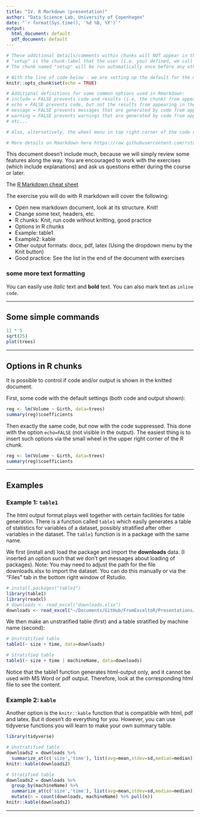 ```yaml
---
title: "IV. R Markdown (presentation)"
author: "Data Science Lab, University of Copenhagen"
date: "`r format(Sys.time(), '%d %B, %Y')`"
output:
  html_document: default
  pdf_document: default
---
```


<!-- this is an Rmd comment  and it will NOT appear in the final output document -->

<!-- Below is a code chunk starting with ```{r  -->
<!-- r specifies the language, the rest are options -->
```r
# These additional details/comments within chunks will NOT appear in the final output document and does not affect how our code is run/executed as we used the comment/hashtag (#) sign before the text
# "setup" is the chunk-label that the user (i.e. you) defined, we call this one the setup chunk as we are setting up a default for the whole RmD code
# The chunk named "setup" will be run automatically once before any other code is run when knitting.

# With the line of code below - we are setting up the default for the whole RmD file as echo=TRUE, unless specified otherwise (i.e. echo=FALSE) in the specific chunk (you can see an example below in the section "Options in R chunks"). "echo" is an option defining whether the source code will be shown in the output.
knitr::opts_chunk$set(echo = TRUE) 

# Additional definitions for some common options used in Rmarkdown:
# include = FALSE prevents code and results (i.e. the chunk) from appearing in the finished file. R Markdown still runs the code in the chunk, and the results can be used by other chunks.
# echo = FALSE prevents code, but not the results from appearing in the finished file. This is a useful way to embed figures.
# message = FALSE prevents messages that are generated by code from appearing in the finished file.
# warning = FALSE prevents warnings that are generated by code from appearing in the finished.
# etc...

# Also, alternatively, the wheel menu in top right corner of the code chunk is also very useful for defining settings!

# More details on Rmarkdown here https://raw.githubusercontent.com/rstudio/cheatsheets/master/rmarkdown-2.0.pdf 
```

This document doesn't include much, because we will simply review some features along the way. You are encouraged to work with the exercises (which include explanations) and ask us questions either during the course or later.   

<!-- you can include links like this: [text](url) -->
The [R Markdown cheat sheet](https://rstudio.com/wp-content/uploads/2015/02/rmarkdown-cheatsheet.pdf)

The exercise you will do with R markdown will cover the following:

<!-- unordered list of items -->
* Open new markdown document, look at its structure. Knit!
* Change some text, headers, etc.
* R chunks: Knit, run code without knitting, good practice
* Options in R chunks
* Example: table1
* Example2: kable
* Other output formats: docx, pdf, latex (Using the dropdown menu by the Knit button)
* Good practice: See the list in the end of the document with exercises

<!-- this is a third-level heading defined by the number of "#" before the heading, see examples here https://www.rstudio.com/wp-content/uploads/2015/02/rmarkdown-cheatsheet.pdf -->
### some more text formatting
You can easily use *italic* text and **bold** text. You can also mark text as `inline code`.

---

## Some simple commands

```r
11 * 5
sqrt(25)
plot(trees)
```

---

## Options in R chunks

It is possible to control if code and/or output is shown in the knitted document. 

First, some code with the default settings (both code and output shown): 


```r
reg <- lm(Volume ~ Girth, data=trees)
summary(reg)$coefficients
```

Then exactly the same code, but now with the code suppressed. This done with the option `echo=FALSE` (not visible in the output). The easiest thing is to insert such options via the small wheel in the upper right corner of the R chunk. 

```r
reg <- lm(Volume ~ Girth, data=trees)
summary(reg)$coefficients
```

---

## Examples

### Example 1: `table1`

The html output format plays well together with certain facilities for table generation. There is a function called `table1` which easily generates a table of statistics for variables of a dataset, possibly stratified after other variables in the dataset. The `table1` function is in a package with the same name. 

We first (install and) load the package and import the **downloads** data. (I inserted an option such that we don't get messages about loading of packages). Note: You may need to adjust the path for the file downloads.xlsx to import the dataset. You can do this manually or via the "Files" tab in the bottom right window of Rstudio.

<!-- message=FALSE avoids package loading messages -->
```r
# install.packages("table1")
library(table1)
library(readxl)
# downloads <- read_excel("downloads.xlsx")
downloads <- read_excel("~/Documents/GitHub/FromExceltoR/Presentations/downloads.xlsx")
```


We then make an unstratified table (first) and a table stratified by machine name (second):
```r
# Unstratified table
table1(~ size + time, data=downloads)

# Stratified table
table1(~ size + time | machineName, data=downloads)
```

Notice that the table1 function generates html-output only, and it cannot be used with MS Word or pdf output. Therefore, look at the corresponding html file to see the content.


### Example 2: `kable`

Another option is the `knitr::kable` function that is compatible with html, pdf and latex. But it doesn't do everything for you. However, you can use tidyverse functions you will learn to make your own summary table.

```r
library(tidyverse)
```
```r

# Unstratified table
downloads2 = downloads %>%
  summarize_at(c('size','time'), list(avg=mean,stdev=sd,median=median))
knitr::kable(downloads2)

# Stratified table
downloads2 = downloads %>%
  group_by(machineName) %>%
  summarize_at(c('size','time'), list(avg=mean,stdev=sd,median=median)) %>%
  mutate(n = count(downloads, machineName) %>% pull(n))
knitr::kable(downloads2)
```

---






